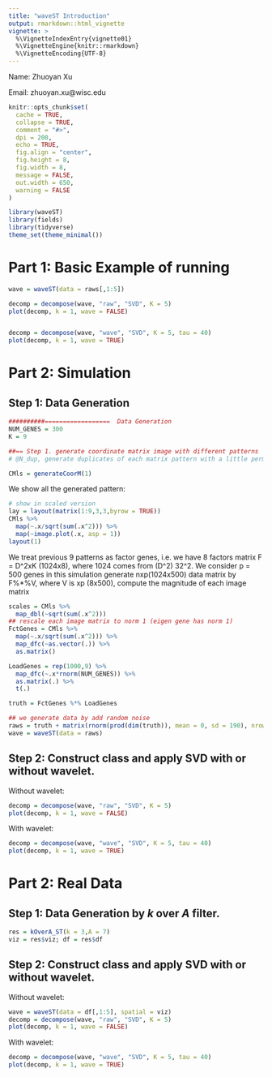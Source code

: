 ```yaml
---
title: "waveST Introduction"
output: rmarkdown::html_vignette
vignette: >
  %\VignetteIndexEntry{vignette01}
  %\VignetteEngine{knitr::rmarkdown}
  %\VignetteEncoding{UTF-8}
---
```

Name: Zhuoyan Xu

Email: zhuoyan.xu@wisc.edu

```r
knitr::opts_chunk$set(
  cache = TRUE,
  collapse = TRUE,
  comment = "#>",
  dpi = 200,
  echo = TRUE,
  fig.align = "center",
  fig.height = 8,
  fig.width = 8,
  message = FALSE,
  out.width = 650,
  warning = FALSE
)
```

```r
library(waveST)
library(fields)
library(tidyverse)
theme_set(theme_minimal())
```



# Part 1: Basic Example of running 
```r
wave = waveST(data = raws[,1:5])

decomp = decompose(wave, "raw", "SVD", K = 5)
plot(decomp, k = 1, wave = FALSE)


decomp = decompose(wave, "wave", "SVD", K = 5, tau = 40)
plot(decomp, k = 1, wave = TRUE)
```


# Part 2: Simulation
## Step 1: Data Generation
```r
##########==================  Data Generation
NUM_GENES = 300
K = 9

##== Step 1. generate coordinate matrix image with different patterns
# @N_dup, generate duplicates of each matrix pattern with a little permutation 

CMls = generateCoorM(1)
```


We show all the generated pattern:
```r
# show in scaled version
lay = layout(matrix(1:9,3,3,byrow = TRUE))
CMls %>%
  map(~.x/sqrt(sum(.x^2))) %>%
  map(~image.plot(.x, asp = 1))
layout(1)
```

We treat previous 9 patterns as factor genes, i.e. we have 8 factors matrix F = D^2xK (1024x8), where 1024 comes from (D^2) 32^2. We consider p = 500 genes in this simulation generate nxp(1024x500) data matrix by F%*%V, where V is \code{K}xp (8x500), compute the magnitude of each image matrix

```r
scales = CMls %>% 
  map_dbl(~sqrt(sum(.x^2)))
## rescale each image matrix to norm 1 (eigen gene has norm 1)
FctGenes = CMls %>% 
  map(~.x/sqrt(sum(.x^2))) %>%
  map_dfc(~as.vector(.)) %>% 
  as.matrix()

LoadGenes = rep(1000,9) %>%
  map_dfc(~.x*rnorm(NUM_GENES)) %>%
  as.matrix(.) %>%
  t(.)

truth = FctGenes %*% LoadGenes

## we generate data by add random noise
raws = truth + matrix(rnorm(prod(dim(truth)), mean = 0, sd = 190), nrow = dim(truth)[1], ncol = dim(truth)[2])
wave = waveST(data = raws)
```

## Step 2: Construct class and apply SVD with or without wavelet.
Without wavelet:
```r
decomp = decompose(wave, "raw", "SVD", K = 5)
plot(decomp, k = 1, wave = FALSE)
```

With wavelet:
```r
decomp = decompose(wave, "wave", "SVD", K = 5, tau = 40)
plot(decomp, k = 1, wave = TRUE)
```






# Part 2: Real Data
## Step 1: Data Generation by _k_ over _A_ filter.
```r
res = kOverA_ST(k = 3,A = 7)
viz = res$viz; df = res$df
```

## Step 2: Construct class and apply SVD with or without wavelet.
Without wavelet:
```r
wave = waveST(data = df[,1:5], spatial = viz)
decomp = decompose(wave, "raw", "SVD", K = 5)
plot(decomp, k = 1, wave = FALSE)
```

With wavelet:
```r
decomp = decompose(wave, "wave", "SVD", K = 5, tau = 40)
plot(decomp, k = 1, wave = TRUE)
```




